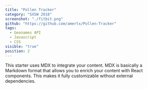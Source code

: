 ```yaml
---
title: "Pollen Tracker"
category: "SXSW 2018"
screenshot: "./fitbit.png"
github: "https://github.com/amertx/Pollen-Tracker"
tags:
  - Geonames API
  - Javascript
  - CSS
visible: "true"
position: 2
---
```


This starter uses MDX to integrate your content. MDX is basically a Markdown format that allows you to enrich your content with React components. This makes it fully customizable without external dependencies.